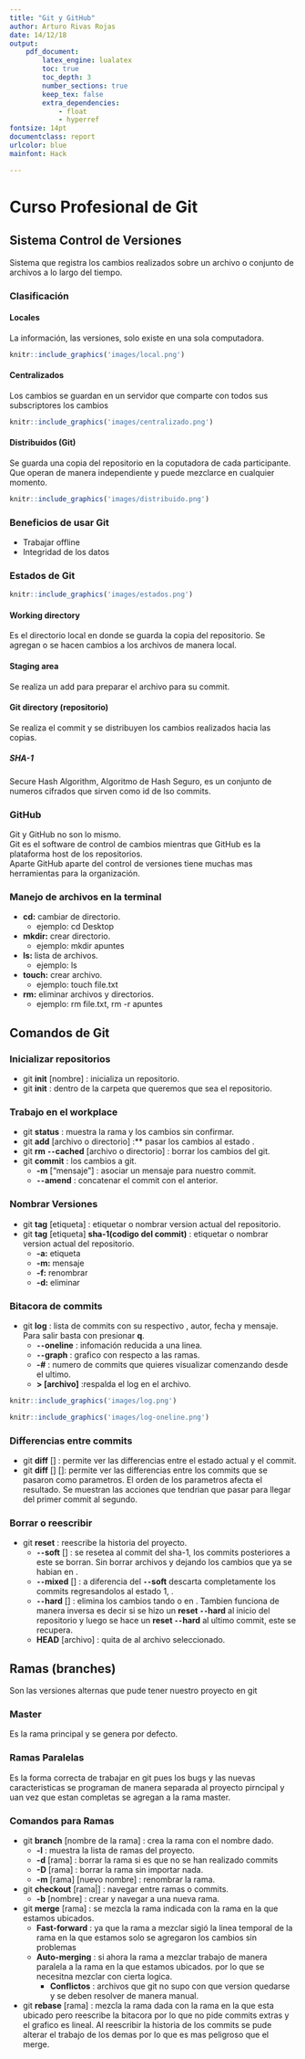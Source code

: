 ```yaml
---
title: "Git y GitHub"
author: Arturo Rivas Rojas
date: 14/12/18
output:
    pdf_document:
        latex_engine: lualatex
        toc: true
        toc_depth: 3
        number_sections: true
        keep_tex: false
        extra_dependencies:
            - float
            - hyperref
fontsize: 14pt
documentclass: report
urlcolor: blue
mainfont: Hack

---
```


# Curso Profesional de Git
\label{Git}


## Sistema Control de Versiones
\label{Control de Versiones}

Sistema que registra los cambios realizados sobre un archivo o conjunto de archivos a lo largo del tiempo.

### Clasificación
\label{Clasificación}

#### Locales
\label{Locales}

La información, las versiones, solo existe en una sola computadora.
```r
knitr::include_graphics('images/local.png')
```

#### Centralizados
\label{Centralizados}

Los cambios se guardan en un servidor que comparte con todos sus subscriptores los cambios
```r
knitr::include_graphics('images/centralizado.png')
```

#### Distribuidos (Git)
\label{Distribuidos}

Se guarda una copia del repositorio en la coputadora de cada participante. Que operan de manera independiente y puede mezclarce en cualquier momento.
```r
knitr::include_graphics('images/distribuido.png')
```

### Beneficios de usar Git
\label{Beneficios}

+ Trabajar offline
+ Integridad de los datos

### Estados de Git
\label{Estados}

```r
knitr::include_graphics('images/estados.png')
```

#### Working directory
\label{estado1}

Es el directorio local en donde se guarda la copia del repositorio. Se agregan o se hacen cambios a los archivos de manera local.

#### Staging area
\label{estado2}

Se realiza un add para preparar el archivo para su commit.

#### Git directory (repositorio)
\label{estado3}

Se realiza el commit y se distribuyen los cambios realizados hacia las copias.
 
##### SHA-1
\label{sha-1}

Secure Hash Algorithm, Algoritmo de Hash Seguro, es un conjunto de numeros cifrados que sirven como id de lso commits.

### GitHub
\label{GitHub}

Git y GitHub no son lo mismo.  
Git es el software de control de cambios mientras que GitHub es la plataforma host de los repositorios.   
Aparte GitHub aparte del control de versiones tiene muchas mas herramientas para la organización.

### Manejo de archivos en la terminal
\label{comandos terminal}

+ **cd:** cambiar de directorio.
    - ejemplo: cd Desktop
+ **mkdir:** crear directorio.
    - ejemplo: mkdir apuntes
+ **ls:** lista de archivos.
    - ejemplo: ls
+ **touch:** crear archivo.
    - ejemplo: touch file.txt
+ **rm:** eliminar archivos y directorios.
    - ejemplo: rm file.txt, rm -r apuntes

## Comandos de Git
\label{comandos git}

### Inicializar repositorios
\label{init}

+ git **init** [nombre] : inicializa un repositorio.
+ git **init** : dentro de la carpeta que queremos que sea el repositorio.

### Trabajo en el workplace
\label{status}

+ git **status** : muestra la rama y los cambios sin confirmar.
+ git **add** [archivo o directorio] :** pasar los cambios al estado \hyperref[estado2]{staging}.
+ git **rm `--`cached** [archivo o directorio] : borrar los cambios del git.
+ git **commit** : \hyperref[estado3]{confimar} los cambios a git.
    - **-m** ["mensaje"] : asociar un mensaje para nuestro commit.
    - **`--`amend** : concatenar el commit con el anterior.

### Nombrar Versiones
\label{tag}

+ git **tag** [etiqueta] : etiquetar o nombrar version actual del repositorio.
+ git **tag** [etiqueta] **sha-1(codigo del commit)** : etiquetar o nombrar version actual del repositorio.
    - **-a:** etiqueta
    - **-m:** mensaje
    - **-f:** renombrar
    - **-d:** eliminar

### Bitacora de commits
\label{bitacora}

+ git **log** : lista de commits con su respectivo \hyperref[sha-1]{sha-1}, autor, fecha y mensaje. Para salir basta con presionar **q**.
    - **`--`oneline** : infomación reducida a una linea.
    - **`--`graph** : grafico con respecto a las ramas.
    - **-#** : numero de commits que quieres visualizar comenzando desde el ultimo.
    - **> [archivo]** :respalda el log en el archivo.

```r
knitr::include_graphics('images/log.png')
```
```r
knitr::include_graphics('images/log-oneline.png')
```
### Differencias entre commits
\label{diff}

+ git **diff** [\hyperref[sha-1]{commit}] : permite ver las differencias entre el estado actual y el commit.
+ git **diff** [\hyperref[sha-1]{commit1}] [\hyperref[sha-1]{commit2}]: permite ver las differencias entre los commits que se pasaron como parametros. El orden de los parametros afecta el resultado. Se muestran las acciones que tendrian que pasar para llegar del primer commit al segundo.

### Borrar o reescribir
\label{reset}

+ git **reset** : reescribe la historia del proyecto.
    - **`--`soft** [\hyperref[sha-1]{commit}] : se resetea al commit del sha-1, los commits posteriores a este se borran. Sin borrar archivos y dejando los cambios que ya se habian \hyperref[estado3]{confirmado} en \hyperref[estado2]{staging}.
    - **`--`mixed** [\hyperref[sha-1]{commit}] : a diferencia del **`--`soft** descarta completamente los commits regresandolos al estado 1, \hyperref[estado1]{Working directory}. 
    - **`--`hard** [\hyperref[sha-1]{commit}] :
    elimina los cambios tando \hyperref[estado3]{confirmados} o en \hyperref[estado2]{staging}. Tambien funciona de manera inversa es decir si se hizo un **reset `--`hard** al inicio del repositorio y luego se hace un **reset `--`hard** al ultimo commit, este se recupera.
    - **HEAD** [archivo] : quita de \hyperref[estado2]{staging} al archivo seleccionado.

## Ramas (branches)
\label{branches}

Son las versiones alternas que pude tener nuestro proyecto en git

### Master
\label{master}

Es la rama principal y se genera por defecto.

### Ramas Paralelas
\label{branch}

Es la forma correcta de trabajar en git pues los bugs y las nuevas caracteristicas se programan de manera separada al proyecto pirncipal y uan vez que estan completas se agregan a la rama master.

### Comandos para Ramas
\label{branch command}

+ git **branch** [nombre de la rama] : crea la rama con el nombre dado.
    - **-l** : muestra la lista de ramas del proyecto.
    - **-d** [rama] : borrar la rama si es que no se han realizado commits
    - **-D** [rama] : borrar la rama sin importar nada.
    - **-m** [rama] [nuevo nombre] :  renombrar la rama.
+ git **checkout** [rama|\hyperref[sha-1]{commit}] : navegar entre ramas o commits.
    - **-b** [nombre] : crear y navegar a una nueva rama.
+ git **merge** [rama] : se mezcla la rama indicada con la rama en la que estamos ubicados.
    - **Fast-forward** : ya que la rama a mezclar sigió la linea temporal de la rama en la que estamos solo se agregaron los cambios sin problemas
    - **Auto-merging** : si ahora la rama a mezclar trabajo de manera paralela a la rama en la que estamos ubicados. por lo que se necesitna mezclar con cierta logica.
        * **Conflictos** : archivos que git no supo con que version quedarse y se deben resolver de manera manual.

+ git **rebase** [rama] : mezcla la rama dada con la rama en la que esta ubicado pero reescribe la bitacora por lo que no pide commits extras y el grafico es lineal. Al reescribir la historia de los commits se pude alterar el trabajo de los demas por lo que es mas peligroso que el merge. 